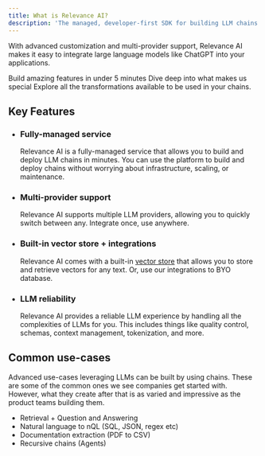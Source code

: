 ```yaml
---
title: What is Relevance AI?
description: 'The managed, developer-first SDK for building LLM chains.'
---
```


With advanced customization and multi-provider support, Relevance AI makes it easy to integrate large language models like ChatGPT into your applications.

<CardGroup cols={2}>
    <Card title="Quickstart" icon="circle-play" href="/quickstart">
        Build amazing features in under 5 minutes
    </Card>
    <Card title="Features" icon="function" href="/features">
        Dive deep into what makes us special
    </Card>
</CardGroup>
<Card
    title="Library of transformations"
    icon="book"
    href="/sdk/tranformation-steps"
>
    Explore all the transformations available to be used in your chains.
</Card>

## Key Features

-   ### Fully-managed service

    Relevance AI is a fully-managed service that allows you to build and deploy LLM chains in minutes. You can use the platform to build and deploy chains without worrying about infrastructure, scaling, or maintenance.

-   ### Multi-provider support

    Relevance AI supports multiple LLM providers, allowing you to quickly switch between any. Integrate once, use anywhere.

-   ### Built-in vector store + integrations

    Relevance AI comes with a built-in [vector store](https://vectordatabase.com) that allows you to store and retrieve vectors for any text. Or, use our integrations to BYO database.

-   ### LLM reliability

    Relevance AI provides a reliable LLM experience by handling all the complexities of LLMs for you. This includes things like quality control, schemas, context management, tokenization, and more.

## Common use-cases

Advanced use-cases leveraging LLMs can be built by using chains. These are some of the common ones we see companies get started with. However, what they create after that is as varied and impressive as the product teams building them.

-   Retrieval + Question and Answering
-   Natural language to nQL (SQL, JSON, regex etc)
-   Documentation extraction (PDF to CSV)
-   Recursive chains (Agents)
